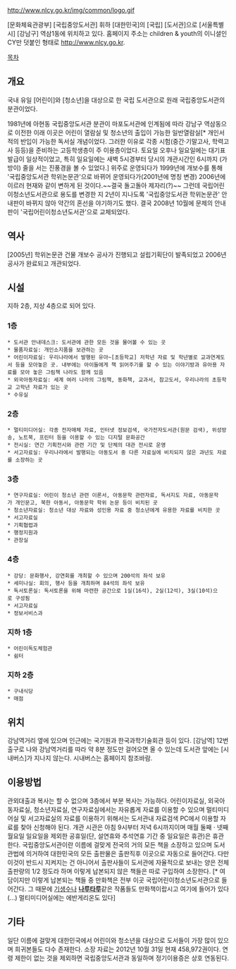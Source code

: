 http://www.nlcy.go.kr/img/common/logo.gif

[문화체육관광부] [국립중앙도서관] 휘하 [대한민국]의 [국립] [도서관]으로 [서울특별시] [강남구] 역삼1동에 위치하고 있다. 홈페이지 주소는 children & youth의 이니셜인 CY만 덧붙인 형태로 http://www.nlcy.go.kr.

[[목차]]

== 개요 ==
국내 유일 [어린이]와 [청소년]을 대상으로 한 국립 도서관으로 원래 국립중앙도서관의 분관이었다. 

1981년에 아현동 국립중앙도서관 분관이 마포도서관에 인계됨에 따라 강남구 역삼동으로 이전한 이래 이곳은 어린이 열람실 및 청소년의 출입이 가능한 일반열람실[* 개인서적의 반입이 가능한 독서실 개념이었다. 그러한 이유로 각종 시험(중간·기말고사, 학력고사 등등)을 준비하는 고등학생층이 주 이용층이었다. 토요일 오후나 일요일에는 대기표 발급이 일상적이었고, 특히 일요일에는 새벽 5시경부터 당시의 개관시간인 6시까지 (가방이) 줄을 서는 진풍경을 볼 수 있었다.] 위주로 운영되다가 1999년에 개보수를 통해 '국립중앙도서관 학위논문관'으로 바뀌어 운영되다가(2001년에 명칭 변경) 2006년에 이르러 현재와 같이 변하게 된 것이다.~~결국 돌고돌아 제자리(?)~~ 그런데 국립어린이청소년도서관으로 용도를 변경한 지 2년이 지나도록 '국립중앙도서관 학위논문관' 안내판이 바뀌지 않아 약간의 혼선을 야기하기도 했다. 결국 2008년 10월에 문제의 안내판이 '국립어린이청소년도서관'으로 교체되었다.
== 역사 ==
[2005년] 학위논문관 건물 개보수 공사가 진행되고 설립기획단이 발족되었고 2006년 공사가 완료되고 개관되었다.
== 시설 ==
지하 2층, 지상 4층으로 되어 있다.
=== 1층 ===
 * 도서관 안내데스크: 도서관에 관한 모든 것을 물어볼 수 있는 곳
 * 물품자료실: 개인소지품을 보관하는 곳
 * 어린이자료실: 우리나라에서 발행된 유아~[초등학교] 저학년 자료 및 학년별로 교과연계도서 등을 모아놓은 곳. 내부에는 아이들에게 책 읽어주기를 할 수 있는 이야기방과 유아용 자료를 모아 놓은 그림책 나라도 함께 있음
 * 외국아동자료실: 세계 여러 나라의 그림책, 동화책, 교과서, 참고도서, 우리나라의 초등학교 고학년 자료가 있는 곳
 * 수유실
=== 2층 ===
 * 멀티미디어실: 각종 전자매체 자료, 인터넷 정보검색, 국가전자도서관(원문 검색), 위성방송, 노트북, 프린터 등을 이용할 수 있는 디지털 문화공간
 * 전시실: 연간 기획전시와 관련 기간 및 단체의 대관 전시로 운영
 * 서고자료실: 우리나라에서 발행되는 아동도서 중 다른 자료실에 비치되지 않은 과년도 자료를 소장하는 곳
=== 3층 ===
 * 연구자료실: 어린이 청소년 관련 이론서, 아동문학 관련자료, 독서지도 자료, 아동문학가 개인문고, 북한 아동서, 아동문학 학위 논문 등이 비치된 곳
 * 청소년자료실: 청소년 대상 자료와 성인용 자료 중 청소년에게 유용한 자료를 비치한 곳
 * 서고자료실
 * 기획협렵과
 * 행정지원과
 * 관장실
=== 4층 === 
 * 강당: 문화행사, 강연회를 개최할 수 있으며 200석의 좌석 보유
 * 세미나실: 회의, 행사 등을 개최하며 84석의 좌석 보유
 * 독서토론실: 독서토론을 위해 마련한 공간으로 1실(16석), 2실(12석), 3실(10석)으로 구성됨
 * 서고자료실
 * 정보서비스과
=== 지하 1층 ===
 * 어린이독도체험관
 * 쉼터
=== 지하 2층 ===
 * 구내식당
 * 매점
== 위치 ==
강남역거리 옆에 있으며 인근에는 국기원과 한국과학기술회관 등이 있다. [강남역] 12번 출구로 나와 강남역거리를 따라 약 8분 정도만 걸어오면 올 수 있는데 도서관 앞에는 [시내버스]가 지나지 않는다. 시내버스는 홈페이지 참조바람.
== 이용방법 ==
관외대출과 복사는 할 수 없으며 3층에서 부분 복사는 가능하다. 어린이자료실, 외국아동자료실, 청소년자료실, 연구자료실에서는 자유롭게 자료를 이용할 수 있으며 멀티미디어실 및 서고자료실의 자료를 이용하기 위해서는 도서관내 자료검색 PC에서 이용할 자료를 찾아 신청해야 된다. 개관 시관은 아침 9시부터 저녁 6시까지이며 매월 둘째 · 넷째 월요일 일요일을 제외한 공휴일(단, 설연휴와 추석연휴 기간 중 일요일은 휴관)은 휴관한다.
국립중앙도서관이란 이름에 걸맞게 전국의 거의 모든 책을 소장하고 있으며 도서관법에 의거하여 대한민국의 모든 출판물은 출판직후 이곳으로 자동으로 들어간다. 다만 이것이 반드시 지켜지는 건 아니어서 출판사들이 도서관에 자율적으로 보내는 양은 전체 출판량의 1/2 정도라 하며 이렇게 납본되지 않은 책들은 따로 구입하여 소장한다. [* 여담이지만 이렇게 납본되는 책들 중 만화책은 전부 이곳 국립어린이청소년도서관으로 들어간다. 그 때문에 [[기생수]]나 '''[[나루타루]]'''같은 작품들도 만화책이랍시고 여기에 들어가 있다(...) 멀티미디어실에는 에반게리온도 있다]
== 기타 ==
일단 이름에 걸맞게 대한민국에서 어린이와 청소년을 대상으로 도서들이 가장 많이 있으며 희귀본들도 다수 존재한다. 소장 자료는 2012년 10월 31일 현재 458,972권이다. 연령 제한이 없는 것을 제외하면 국립중앙도서관과 동일하며 정기이용증은 상호 연동된다.
